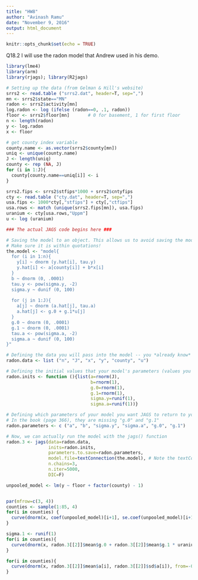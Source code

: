 ```yaml
---
title: "HW8"
author: "Avinash Ramu"
date: "November 9, 2016"
output: html_document
---
```


```r
knitr::opts_chunk$set(echo = TRUE)
```

Q18.2
I will use the radon model that Andrew used in his demo.
```r
library(lme4)
library(arm)
library(rjags); library(R2jags)

# Setting up the data (from Gelman & Hill's website)
srrs2 <- read.table ("srrs2.dat", header=T, sep=",")
mn <- srrs2$state=="MN"
radon <- srrs2$activity[mn]
log.radon <- log (ifelse (radon==0, .1, radon))
floor <- srrs2$floor[mn]       # 0 for basement, 1 for first floor
n <- length(radon)
y <- log.radon
x <- floor

# get county index variable
county.name <- as.vector(srrs2$county[mn])
uniq <- unique(county.name)
J <- length(uniq)
county <- rep (NA, J)
for (i in 1:J){
  county[county.name==uniq[i]] <- i
}

srrs2.fips <- srrs2$stfips*1000 + srrs2$cntyfips
cty <- read.table ("cty.dat", header=T, sep=",")
usa.fips <- 1000*cty[,"stfips"] + cty[,"ctfips"]
usa.rows <- match (unique(srrs2.fips[mn]), usa.fips)
uranium <- cty[usa.rows,"Uppm"]
u <- log (uranium)

### The actual JAGS code begins here ###

# Saving the model to an object. This allows us to avoid saving the model to a .bug file and sourcing it in
# Make sure it is within quotations!
the.model <- "model{
  for (i in 1:n){
    y[i] ~ dnorm (y.hat[i], tau.y)
    y.hat[i] <- a[county[i]] + b*x[i]
  }
  b ~ dnorm (0, .0001)
  tau.y <- pow(sigma.y, -2)
  sigma.y ~ dunif (0, 100)
  
  for (j in 1:J){
    a[j] ~ dnorm (a.hat[j], tau.a)
    a.hat[j] <- g.0 + g.1*u[j]
  }
  g.0 ~ dnorm (0, .0001)
  g.1 ~ dnorm (0, .0001)
  tau.a <- pow(sigma.a, -2)
  sigma.a ~ dunif (0, 100)
}"

# Defining the data you will pass into the model -- you *already know* these values
radon.data <- list ("n", "J", "x", "y", "county", "u")

# Defining the initial values that your model's parameters (values you *don't* already know)
radon.inits <- function (){list(a=rnorm(J), 
                                b=rnorm(1), 
                                g.0=rnorm(1), 
                                g.1=rnorm(1),
                                sigma.y=runif(1), 
                                sigma.a=runif(1))}

# Defining which parameters of your model you want JAGS to return to you 
# In the book (page 366), they are missing "g.0" and "g.1"
radon.parameters <- c ("a", "b", "sigma.y", "sigma.a", "g.0", "g.1")

# Now, we can actually run the model with the jags() function
radon.3 <- jags(data=radon.data, 
                inits=radon.inits, 
                parameters.to.save=radon.parameters, 
                model.file=textConnection(the.model), # Note the textConnection() function
                n.chains=3, 
                n.iter=5000, 
                DIC=F)

unpooled_model <- lm(y ~ floor + factor(county) - 1)


par(mfrow=c(3, 4))
counties <- sample(1:85, 4)
for(i in counties) {
  curve(dnorm(x, coef(unpooled_model)[i+1], se.coef(unpooled_model)[i+1]), main = uniq[i], ylab="", xlim=c(-5,5))
}

sigma.1 <- runif(1)
for(i in counties){
  curve(dnorm(x, radon.3[[2]]$mean$g.0 + radon.3[[2]]$mean$g.1 * uranium[i], sigma.1), from = -0.5, to = 4.5, main="Prior", xlim=c(-5,5))
}

for(i in counties){
  curve(dnorm(x, radon.3[[2]]$mean$a[i], radon.3[[2]]$sd$a[i]), from=-0.5, to=4.5, main="Posterior", ylab="", xlim=c(-5,5))
}

```

